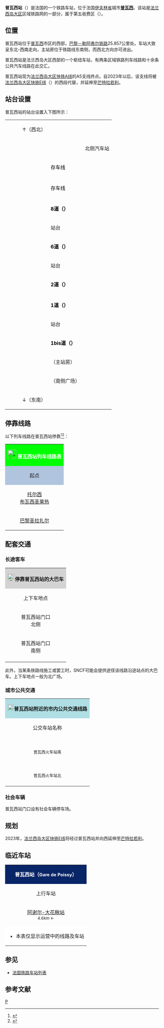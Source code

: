 {{Infobox station
|symbol_right={{SNCF logo}}
|name=普瓦西站
|native_name=Gare de Poissy
|native_name_lang=fr
|image=Poissy - Gare01.jpg
|caption=普瓦西站主站房
|borough={{FRA}}[[伊夫林省|伊夫林省]][[普瓦西|普瓦西]]
|address=14, Place Georges Pompidou,<br>78300 POISSY
|coordinates={{coord|48|55|59|N|2|02|25|E|display=inline,title|scale:10000}}
|code=386573
|elevation=
|architect=
|owned= {{SNCF logo}}
|structure=地面单侧式车站
|opened=普通铁路：1843年5月9日<br>大区快铁：1989年5月
|closed=
|status=使用中
|operator= {{SNCF logo}}
|lines=[[巴黎－勒阿弗尔铁路|巴黎－勒阿弗尔铁路]]
|platforms=
|tracks=
|type=客运车站
|services={{RER logo}} {{RERA logo}}<br>{{Transilien logo}} {{TransilienJ logo}}
|passengers=9,749,667人次
|pass_year=2016年<ref>{{Cite web|url=https://ressources.data.sncf.com/explore/dataset/frequentation-gares/table/?sort=voyageurs_2014&q=poissy|title=Fréquentation en gares|accessdate=2019-01-24|author=SNCF|date=|language=fr|publisher=SNCF Open Data|archive-date=2019-01-25|archive-url=https://web.archive.org/web/20190125130856/https://ressources.data.sncf.com/explore/dataset/frequentation-gares/table/?sort=voyageurs_2014&q=poissy|dead-url=no}}</ref>
|pass_rank=b级
|other_services_collapsible=yes
|other_services={{Infobox|child=yes
|label1='''[[法国交通发展集团|<span style="color:#FFFFFF; background-color:#FF0000; padding-left:0.2em; padding-right:0.2em;">transdev</span>]]'''
|data1=<span style="color:#FFFFFF; background-color:#FF0000; padding-left:0.2em; padding-right:0.2em;">'''CSO'''</span> <span style="color:#FFFFFF; background-color:#2E3092; padding-left:0.6em; padding-right:0.6em;">'''1'''</span> <span style="color:#FFFFFF; background-color:#EE1D23; padding-left:0.4em; padding-right:0.4em;">'''2'''</span> <span style="color:#FFFFFF; background-color:#22BAEA; padding-left:0.4em; padding-right:0.4em;">'''4'''</span> <span style="color:#000000; background-color:#FECA0A; padding-left:0.2em; padding-right:0.2em;">'''6P'''</span> <span style="color:#FFFFFF; background-color:#BA9075; padding-left:0.4em; padding-right:0.4em;">'''7'''</span> <span style="color:#FFFFFF; background-color:#22BAEA; padding-left:0.4em; padding-right:0.4em;">'''9'''</span> <span style="color:#000000; background-color:#D4CEDF; padding-left:0.4em; padding-right:0.2em;">'''10'''</span> <span style="color:#000000; background-color:#CBE8F1; padding-left:0.4em; padding-right:0.2em;">'''11'''</span> <span style="color:#000000; background-color:#D9E092; padding-left:0.4em; padding-right:0.2em;">'''14'''</span> <span style="color:#FFFFFF; background-color:#8F6D92; padding-left:0.2em; padding-right:0.2em;">'''20'''</span> <span style="color:#FFFFFF; background-color:#196E26; padding-left:0.2em; padding-right:0.2em;">'''24'''</span> <span style="color:#FFFFFF; background-color:#196E26; padding-left:0.2em; padding-right:0.2em;">'''24S'''</span> <span style="color:#FFFFFF; background-color:#ED028C; padding-left:0.2em; padding-right:0.2em;">'''25'''</span> <span style="color:#FFFFFF; background-color:#01668E; padding-left:0.2em; padding-right:0.2em;">'''50'''</span> <span style="color:#FFFFFF; background-color:#01668E; padding-left:0.2em; padding-right:0.2em;">'''50B'''</span> <span style="color:#FFFFFF; background-color:#F96978; padding-left:0.2em; padding-right:0.4em;">'''51'''</span> <span style="color:#FFFFFF; background-color:#F6A51C; padding-left:0.2em; padding-right:0.2em;">'''52'''</span> <span style="color:#FFFFFF; background-color:#A3BB29; padding-left:0.2em; padding-right:0.2em;">'''54'''</span> <span style="color:#FFFFFF; background-color:#0E7B3E; padding-left:0.2em; padding-right:0.2em;">'''98'''</span><br>
|label2=
|data2=
|label3=
|data3=
|label4=
|data4=
|label5=
|data5=
|label6=
|data6=
|label7=
|data7=
|label8=
|data8=
|label9=
|data9=
|label10=
|data10=
|label11=
|data11=
}}
<span style="color:#FFFFFF; background-color:#FF0000; padding-left:0.2em; padding-right:0.2em;">'''AUTOCAR TOURNEAU'''</span> <span style="color:#000000; background-color:#6CCDF4; padding-left:0.4em; padding-right:0.4em;">'''3'''</span><br>
<span style="color:#FFFFFF; background-color:#FF0000; padding-left:0.2em; padding-right:0.2em;">'''de CONFLANS'''</span>
<span style="color:#FFFFFF; background-color:#EEA288; padding-left:0.4em; padding-right:0.4em;">'''5'''</span><br>
<span style="color:#FFFFFF; background-color:#FF0000; padding-left:0.2em; padding-right:0.2em;">'''ECQUEVILLY'''</span> <span style="color:#FFFFFF; background-color:#128747; padding-left:0.4em; padding-right:0.4em;">'''14'''</span><br>
<span style="color:#FFFFFF; background-color:#FF0000; padding-left:0.2em; padding-right:0.2em;">'''LES RABAUX'''</span> <span style="color:#FFFFFF; background-color:#22BAEA; padding-left:0.3em; padding-right:0.3em;">'''16'''</span> <span style="color:#FFFFFF; background-color:#F6A088; padding-left:0.4em; padding-right:0.4em;">'''8'''</span>




















}}
'''普瓦西站'''（{{lang-fr|Gare de Poissy}}）是法国的一个铁路车站，位于法国[[伊夫林省|伊夫林省]]城市'''[[普瓦西|普瓦西]]'''。该站是[[法兰西岛大区|法兰西岛大区]]区域铁路网的一部分，属于第五收费区（{{lang|fr|Zone 5}}）。

==位置==

普瓦西站位于[[普瓦西|普瓦西]]市区的西部，[[巴黎－勒阿弗尔铁路|巴黎－勒阿弗尔铁路]]25.857公里处。车站大致呈东北-西南走向，主站房位于铁路线东南侧，而西北方向亦可进出。

普瓦西站是法兰西岛大区西部的一个枢纽车站，有两条区域铁路列车线路和十余条公共汽车线路在此交汇。

普瓦西站现为[[法兰西岛大区快铁A线|法兰西岛大区快铁A线]]的A5支线终点。自2023年以后，该支线将被[[法兰西岛大区快铁E线|法兰西岛大区快铁E线]]（{{lang|fr|EOLE}}）的西段代替，并延伸至[[芒特拉若利站|芒特拉若利]]。

==站台设置==

普瓦西站的站台设置入下图所示：

{| cellspacing=0 cellpadding=2 border="0" style="border: 1px solid #999; background-color:#FFFFFF; text-align: center;"
|-
| || || ||↑（西北）|| ||<span style="color:#FFFFFF;">'''******'''</span> 
|-
| || || || || ||北侧汽车站
|-
| || || ||bgcolor="#F0F0F0"| ||bgcolor="#F0F0F0" |<span style="color:#000000;">存车线</span>||bgcolor="#F0F0F0"| ||bgcolor="#F0F0F0"| || || ||
|-
| || ||
|-
| || || ||bgcolor="#F0F0F0"| ||bgcolor="#F0F0F0" |<span style="color:#000000;">存车线</span>||bgcolor="#F0F0F0"| ||bgcolor="#F0F0F0"| || || ||
|-
| || ||
|-
| || || ||bgcolor="#F0F0F0"| ||bgcolor="#F0F0F0" |<span style="color:#000000;">'''8道（{{lang|fr|Voie 1}}）'''</span>||bgcolor="#F0F0F0"| ||bgcolor="#F0F0F0"|[[File:RER.svg|18x18px]] [[File:Paris_RER_A_icon.svg|18x18px]] →|| || ||
|-
| || || || ||站台
|-
| || || ||bgcolor="#F0F0F0"| ||bgcolor="#F0F0F0" |<span style="color:#000000;">'''6道（{{lang|fr|Voie 6}}）'''</span>||bgcolor="#F0F0F0"| ||bgcolor="#F0F0F0"|[[File:RER.svg|18x18px]] [[File:Paris_RER_A_icon.svg|18x18px]] →|| || ||
|-
| || || || ||站台
|-
| || || ||bgcolor="#F0F0F0"| ||bgcolor="#F0F0F0" |<span style="color:#000000;">'''2道（{{lang|fr|Voie 2}}）'''</span>||bgcolor="#F0F0F0"| ||bgcolor="#F0F0F0"|[[File:Logo_train_transilien.svg|18x18px]] [[File:Paris_Transilien_J.svg|18x18px]] →|| || ||
|-
| || ||
|-
| || || ||bgcolor="#F0F0F0"| ||bgcolor="#F0F0F0" |<span style="color:#000000;">'''1道（{{lang|fr|Voie 1}}）'''</span>||bgcolor="#F0F0F0"| ||bgcolor="#F0F0F0"| ←[[File:Logo_train_transilien.svg|18x18px]] [[File:Paris_Transilien_J.svg|18x18px]]|| || ||
|-
| || || || ||站台
|-
| || || ||bgcolor="#F0F0F0"| ||bgcolor="#F0F0F0" |<span style="color:#000000;">'''1bis道（{{lang|fr|Voie 1bis}}）'''</span>||bgcolor="#F0F0F0"| ||bgcolor="#F0F0F0"|←[[File:Logo_train_transilien.svg|18x18px]] [[File:Paris_Transilien_J.svg|18x18px]]|| || ||
|-
| || || || ||（主站房）||
|-
| || || || ||（南侧广场）||
|-
| || || ||↓（东南）||
|}

== 停靠线路 ==

{{动态列表|最后更新时间：2019年1月24日。本章节内容仅供参考，不排除因施工或罢工而引发的临时性变更。欢迎修正和补充}}

以下列车线路在普瓦西站停靠<ref>{{Cite web|url=https://www.transilien.com/fr/gare/poissy-8738657|title=Gare de Poissy|accessdate=2019-01-24|author=SNCF|date=|language=法语|publisher=TRANSILIEN|archive-date=2020-11-28|archive-url=https://web.archive.org/web/20201128194741/https://www.transilien.com/fr/gare/poissy-8738657|dead-url=no}}</ref><ref>{{Cite web|url=https://www.transilien.com/lignes/rer-trains/ligne-J|title=Ligne J|accessdate=2019-01-24|author=Transilien|date=|language=法语|publisher=Transilien|archive-date=2017-11-07|archive-url=https://web.archive.org/web/20171107003645/https://www.transilien.com/lignes/rer-trains/ligne-J|dead-url=no}}</ref>：

{| class="wikitable mw-collapsible"
|colspan="5" style="background:#00FF00" align="center" |[[File:_Sncf-logo.svg|28x28px]] ''' <span style="color:#FFFFFF">普瓦西站列车线路表</span>'''
|-
!style="background:#B0C4DE"|起点
!style="background:#B0C4DE"|上一站
!style="background:#B0C4DE"|线路
!style="background:#B0C4DE"|下一站
!style="background:#B0C4DE"|终点
|-
|align="center"|[[托尔西站|托尔西]]<br>[[布瓦西圣莱热站|布瓦西圣莱热]]
|align="center"|[[阿谢尔-大花楸站|阿谢尔-大花楸]]
|align="center" rowspan="1"|{{RER logo}} {{RERA logo}}
|align="center"|（终点）
|align="center"|（终点）
|-
|align="center"|[[巴黎圣拉扎尔站|巴黎圣拉扎尔]]
|align="center"|[[巴黎圣拉扎尔站|巴黎圣拉扎尔]]<br>[[乌伊-塞纳河畔卡里耶尔站|乌伊-塞纳河畔卡里耶尔]]
|align="center" rowspan="1"|{{Transilien logo}} {{TransilienJ logo}}
|align="center"|[[塞纳河畔维朗讷站|塞纳河畔维朗讷]]
|align="center"|[[莱米罗站|莱米罗]]<br>[[芒特拉若利站|芒特拉若利]]
|}

==配套交通==
===长途客车===

{| class="wikitable mw-collapsible" 
|colspan="3" align="center" style="background:#D3D3D3" |[[File:BSicon_BUS.svg|24x24px]]'''停靠普瓦西站的大巴车'''
|-
!align="center" |上下车地点
!align="center" |运营单位
!align="center" |主要线路及目的地{{noteTag|name=noteA}}
|-
| rowspan="7" align="center" |普瓦西站门口<br>北侧
|align="center" |<span style="color:#FFFFFF; background-color:#FF0000; padding-left:0.2em; padding-right:0.2em;">'''transdev <sub>Les Rabaux</sub>'''</span><br><span style="font-size:small">{{link-fr|法国交通发展集团 (蒙特松-勒拉伯)|Établissement Transdev de Montesson Les Rabaux}}</span>
|
<span style="color:#FFFFFF; background-color:#22BAEA; padding-left:0.3em; padding-right:0.3em;">'''16'''</span> [[塞尔吉省府站|塞尔吉省府站]]{{.w}}[[孔弗朗圣奥诺里讷站|孔弗朗圣奥诺里讷站]]{{.w}}[[伊夫林地区圣康坦-蒙提尼勒布雷通讷站#长途客车|伊夫林地区圣康坦]]
|-
|align="center" |<span style="color:#FFFFFF; background-color:#FF0000; padding-left:0.2em; padding-right:0.2em;">'''transdev <sub>AUTOCAR TOURNEAU</sub>'''</span><br><span style="font-size:small">{{link-fr|法国交通发展集团 (图尔诺巴士)|Autocars Tourneux}}</span>
|
<span style="color:#000000; background-color:#6CCDF4; padding-left:0.4em; padding-right:0.4em;">'''3'''</span> [[塞纳河畔特里耶勒|塞纳河畔特里耶勒]]{{.w}}[[塞纳河畔沃|塞纳河畔沃]]{{.w}}[[伊夫林地区默朗|伊夫林地区默朗]]{{.w}}[[莱米罗|莱米罗]]{{.w}}[[塞纳河畔韦尔讷伊|塞纳河畔韦尔讷伊]]
|-
|align="center" |<span style="color:#FFFFFF; background-color:#FF0000; padding-left:0.2em; padding-right:0.2em;">'''transdev <sub>ECQUEVILLY</sub>'''</span><br><span style="font-size:small">{{link-fr|法国交通发展集团 (埃科维伊)|Établissement Transdev d'Ecquevilly}}</span>
|
<span style="color:#FFFFFF; background-color:#128747; padding-left:0.4em; padding-right:0.4em;">'''14'''</span> [[圣日耳曼昂莱|圣日耳曼昂莱]]{{.w}}[[伯勒|伯勒]]{{.w}}[[巴兹蒙|巴兹蒙]]{{.w}}[[莫勒|莫勒]]<br>
|-
|align="center" |<span style="color:#FFFFFF; background-color:#00d9ab; padding-left:0.2em; padding-right:0.2em;">'''Rive droite'''</span><br>{{link-fr|利迈城市公共交通|Réseau de bus Rive Droite}}
|
<span style="color:#FFFFFF; background-color:#c1402a; padding-left:0.4em; padding-right:0.4em;">'''7'''</span> [[塞纳河畔特里耶勒|塞纳河畔特里耶勒]]{{.w}}[[塞纳河畔沃|塞纳河畔沃]]{{.w}}[[伊夫林地区默朗|伊夫林地区默朗]]{{.w}}[[利迈|利迈]]
|-
|align="center" |<span style="color:#005DA0; background-color:#73B85F; padding-left:0.2em; padding-right:0.2em;">'''TVS'''</span><br>{{link-fr|塞纳河谷公共交通|Réseau de bus TVS}}
|
<span style="color:#FFFFFF; background-color:#FEC83A; padding-left:0.4em; padding-right:0.4em;">'''3'''</span> [[塞纳河畔邦讷伊|塞纳河畔邦讷伊]]{{.w}}[[圣母海|圣母海]]{{.w}}[[韦尔农|韦尔农]]{{.w}}[[圣马塞勒_(厄尔省)|圣马塞勒]]
|-
|align="center" |{{Remi logo}}<br><span style="font-size:small">{{link-fr|厄尔-卢瓦省城际客运|Transbeauce}}</span>
|
<span style="color:#000000; background-color:#FFD700; padding-left:0.2em; padding-right:0.2em;">'''88'''</span> [[乌当|乌当]]{{.w}}[[德勒|德勒]]<br>
|-
|rowspan="2"align="center" |<span style="color:#FFFFFF; background-color:#FF0000; padding-left:0.2em; padding-right:0.2em;">'''transdev <sub>CSO</sub>'''</span><br><span style="font-size:small">{{link-fr|法国交通发展集团 (塞纳-瓦兹之信)|Courriers de Seine-et-Oise}}</span>
|
<span style="color:#FFFFFF; background-color:#22BAEA; padding-left:0.4em; padding-right:0.4em;">'''4'''</span> [[弗什罗勒|弗什罗勒]]{{.w}}[[蒂韦尔瓦勒-格里尼永|蒂韦尔瓦勒-格里尼永]]{{.w}}[[普莱西尔|普莱西尔]]{{.w}}[[伊夫林地区圣康坦-蒙提尼勒布雷通讷站#长途客车|伊夫林地区圣康坦]]<br>
|-
| rowspan="2" align="center" |普瓦西站门口<br>南侧
|
<span style="color:#FFFFFF; background-color:#22BAEA; padding-left:0.4em; padding-right:0.4em;">'''9'''</span> [[勒舍奈-罗康库尔|勒舍奈-罗康库尔]]{{.w}}[[凡尔赛_(伊夫林省)|凡尔赛]]<span style="font-size:small">（信仰广场、欧洲、[[凡尔赛右岸站|右岸火车站]]）</span>
|-
|align="center" |[[File:Noctilie_logo.svg|56x56px]]
|[[File:Paris_logo_noctilien_jms.svg|16x16px]] [[File:N151_NOCTILIEN.png|28x28px]] [[巴黎圣拉扎尔站|巴黎圣拉扎尔站]]{{.w}}[[马约门站|马约门]]{{.w}}[[莱米罗|莱米罗]]{{.w}}[[芒特拉若利|芒特拉若利]]
|-
|colspan="3" style="background:#FFFFFF"|{{noteFoot|1=
{{noteTag|name=noteA|1=本栏不包括可以联程中转前往的目的地。部分线路周日及节假日停运}}
}}
|}

此外，当某条铁路线施工或罢工时，SNCF可能会提供途径该线路沿途站点的大巴车。上下车地点一般为北广场。

===城市公共交通===

{| class="wikitable mw-collapsible " 
|colspan="4" align="center" style="background:#AFDFE4"|[[File:Bus-logo.svg|21x21px]]'''普瓦西站附近的市内公共交通线路'''
|-
!align="center" |公交车站名称
!align="center" |位置
!align="center" |运营单位
!align="center" |停靠线路{{noteTag|name=noteA}}<ref>{{Cite web|url=https://www.vianavigo.com/stif_static/assets_vianavigo/pdf/plan_bassin/plan41.pdf|title=Plan du réseau|accessdate=2019-01-24|author=vianavigo|date=|language=法语|publisher=|archive-date=2018-08-03|archive-url=https://web.archive.org/web/20180803194016/https://www.vianavigo.com/stif_static/assets_vianavigo/pdf/plan_bassin/plan41.pdf|dead-url=no}}</ref>
|-
|align="center" rowspan="3"|'''{{lang|fr|Gare de Poissy (Sud)}}'''<br><span style="font-size:small">普瓦西火车站南</span>
|align="center" rowspan="3"|普瓦西站南侧
|align="center"|<span style="color:#FFFFFF; background-color:#FF0000; padding-left:0.2em; padding-right:0.2em;">'''transdev <sub>de CONFLANS</sub>'''</span><br><span style="font-size:small">{{link-fr|法国交通发展集团 (孔弗朗)|Courriers de Seine-et-Oise}}</span>
|
<span style="color:#FFFFFF; background-color:#EEA288; padding-left:0.4em; padding-right:0.4em;">'''5'''</span> '''[[普瓦西|普瓦西]]'''-火车站 ↔ '''[[孔弗朗圣奥诺里讷|孔弗朗圣奥诺里讷]]'''-[[孔弗朗圣奥诺里讷站|火车站]]
|-
|align="center" |<span style="color:#FFFFFF; background-color:#FF0000; padding-left:0.2em; padding-right:0.2em;">'''transdev <sub>Les Rabaux</sub>'''</span><br><span style="font-size:small">{{link-fr|法国交通发展集团 (蒙特松-勒拉伯)|Établissement Transdev de Montesson Les Rabaux}}</span>
|
<span style="color:#FFFFFF; background-color:#F6A088; padding-left:0.4em; padding-right:0.4em;">'''8'''</span> '''[[普瓦西|普瓦西]]'''-火车站 ''（环线，经[[尚布尔西|尚布尔西]]）''
|-
|align="center" rowspan="2"|<span style="color:#FFFFFF; background-color:#FF0000; padding-left:0.2em; padding-right:0.2em;">'''transdev <sub>CSO</sub>'''</span><br><span style="font-size:small">{{link-fr|法国交通发展集团 (塞纳-瓦兹)|Courriers de Seine-et-Oise}}</span>
|
<span style="color:#FFFFFF; background-color:#8F6D92; padding-left:0.2em; padding-right:0.2em;">'''20'''</span> '''[[普瓦西|普瓦西]]'''-火车站 ''（环线，经[[莫兰维列|莫兰维列]]）''<br>
<span style="color:#FFFFFF; background-color:#196E26; padding-left:0.2em; padding-right:0.2em;">'''24'''</span> '''[[普瓦西|普瓦西]]'''-火车站南 ↔ '''[[圣日耳曼昂莱|圣日耳曼昂莱]]'''-[[圣日耳曼昂莱站|火车站]]<br>
<span style="color:#FFFFFF; background-color:#196E26; padding-left:0.2em; padding-right:0.2em;">'''24S'''</span> '''[[普瓦西|普瓦西]]'''-火车站南 ↔ '''[[圣日耳曼昂莱|圣日耳曼昂莱]]'''-尼科<br>
<span style="color:#FFFFFF; background-color:#01668E; padding-left:0.2em; padding-right:0.2em;">'''50'''</span> '''[[普瓦西|普瓦西]]'''-火车站 ↔ '''[[普瓦西|普瓦西]]'''-拉库德赖<br>
<span style="color:#FFFFFF; background-color:#01668E; padding-left:0.2em; padding-right:0.2em;">'''50B'''</span> '''[[普瓦西|普瓦西]]'''-科布西耶高级中学 ↔ '''[[普瓦西|普瓦西]]'''-圣埃克絮佩里/罗朗勒内图尔<br>
<span style="color:#FFFFFF; background-color:#F96978; padding-left:0.2em; padding-right:0.4em;">'''51'''</span> '''[[普瓦西|普瓦西]]'''-医院 ↔ '''[[普瓦西|普瓦西]]'''-马恩路<br>
<span style="color:#FFFFFF; background-color:#F6A51C; padding-left:0.2em; padding-right:0.2em;">'''52'''</span> '''[[普瓦西|普瓦西]]'''-欧石楠 ↔ '''[[尚布尔西|尚布尔西]]'''-昂德雷·德兰初级中学<br>
<span style="color:#FFFFFF; background-color:#0E7B3E; padding-left:0.2em; padding-right:0.2em;">'''98'''</span> '''[[普瓦西|普瓦西]]'''-火车站 ''（环线，经[[塞纳河畔特里耶勒|塞纳河畔特里耶勒]]）''
|-
|align="center" |'''{{lang|fr|Gare de Poissy (Nord)}}'''<br><span style="font-size:small">普瓦西火车站北</span>
|align="center" |普瓦西站北侧
|
<span style="color:#FFFFFF; background-color:#2E3092; padding-left:0.6em; padding-right:0.6em;">'''1'''</span> '''[[普瓦西|普瓦西]]'''-火车站 ↔ '''[[普瓦西下卡里耶尔|普瓦西下卡里耶尔]]'''-鸟群<br>
<span style="color:#FFFFFF; background-color:#EE1D23; padding-left:0.4em; padding-right:0.4em;">'''2'''</span> '''[[普瓦西|普瓦西]]'''-火车站 ↔ '''[[普瓦西下卡里耶尔|普瓦西下卡里耶尔]]'''-昆虫屋-草人公园<br>
<span style="color:#000000; background-color:#FECA0A; padding-left:0.2em; padding-right:0.2em;">'''6P'''</span> '''[[普瓦西|普瓦西]]'''-标致工厂 ↔ '''[[普瓦西下卡里耶尔|普瓦西下卡里耶尔]]'''-新桥<br>
<span style="color:#FFFFFF; background-color:#BA9075; padding-left:0.4em; padding-right:0.4em;">'''7'''</span> '''[[普瓦西|普瓦西]]'''-标致工厂 ↔ '''[[安库尔_(瓦兹河谷省)|安库尔]]'''-教堂<br>
<span style="color:#000000; background-color:#D4CEDF; padding-left:0.4em; padding-right:0.2em;">'''10'''</span> '''[[普瓦西|普瓦西]]'''-火车站  ''（环线，经[[普瓦西下卡里耶尔|普瓦西下卡里耶尔]]）''<br>
<span style="color:#000000; background-color:#CBE8F1; padding-left:0.4em; padding-right:0.2em;">'''11'''</span> '''[[普瓦西|普瓦西]]'''-火车站 ↔ '''[[莫勒库尔|莫勒库尔]]'''-瑞拉/贝尔托<br>
<span style="color:#000000; background-color:#D9E092; padding-left:0.4em; padding-right:0.2em;">'''14'''</span> '''[[普瓦西|普瓦西]]'''-火车站 ↔ '''[[塞尔吉|塞尔吉]]'''-高地转盘<br>
<span style="color:#FFFFFF; background-color:#ED028C; padding-left:0.2em; padding-right:0.2em;">'''25'''</span> '''[[普瓦西|普瓦西]]'''-火车站 ↔ '''[[尚特卢莱维涅|尚特卢莱维涅]]'''-莱乌什<br>
<span style="color:#FFFFFF; background-color:#A3BB29; padding-left:0.2em; padding-right:0.2em;">'''54'''</span> '''[[普瓦西|普瓦西]]'''-火车站 ''（环线，经[[普瓦西|普瓦西]]高新区）''<br>
|-
|colspan="4" style="background:#FFFFFF"|{{noteFoot|1=
{{noteTag|name=noteA|1='''粗体字'''代表该站所在的市镇；中文名称非官方正式翻译，仅供参考。部分公交线路周日及节假日停运}}
}}
|}

===社会车辆===

普瓦西站门口设有社会车辆停车场。

==规划==

2023年，[[法兰西岛大区快铁E线|法兰西岛大区快铁E线]]将经过普瓦西站并向西延伸至[[芒特拉若利站|芒特拉若利]]。

==临近车站==

{|class="wikitable mw-collapsible" style="margin: 0 auto; width:42em;"
|colspan="3"  style="background:#082567" align="center"|<span style="color:#FFFFFF">'''普瓦西站（<span style="font-size:11pt;">Gare de Poissy</span>）'''</span>
|-
!上行车站
!线路
!下行车站
|-
|align="center" |[[阿谢尔-大花楸站|阿谢尔-大花楸站]] <br><span style="font-size:small">4.6km ←</span>
|align="center" |'''[[巴黎－勒阿弗尔铁路|巴黎－勒阿弗尔铁路]]'''	
|align="center" |[[塞纳河畔维朗讷站|塞纳河畔维朗讷站]]<br><span style="font-size:small">→ 3.9km</span>
|-
|colspan="3" style="background:#FFFFFF"|
*本表仅显示运营中的线路及车站
|}

==参见==
* [[法国铁路车站列表|法国铁路车站列表]]

== 参考文献 ==
{{Reflist}}

{{RER A}}
[[Category:伊夫林省铁路车站|P]]